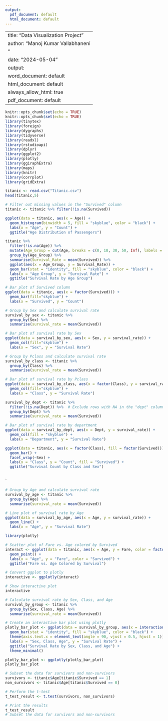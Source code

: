 ```yaml
---
output:
  pdf_document: default
  html_document: default
---
```

---
title: "Data Visualization Project"
author: "Manoj Kumar Vallabhaneni
"
date: "2024-05-04"
output:
  word_document: default
  html_document: default
  always_allow_html: true
  pdf_document: default
  ---



```r
knitr::opts_chunk$set(echo = TRUE)
knitr::opts_chunk$set(echo = TRUE)
library(tinytex)
library(foreign)
library(dygraphs)
library(tidyverse)
library(readxl)
library(rstudioapi)
library(dplyr)
library(ggplot2)
library(plotly)
library(ggiraphExtra)
library(maps)
library(knitr)
library(corrplot)
library(gridExtra)

```


```r
titanic <- read.csv("Titanic.csv")
head(titanic,5)
```


```r
# Filter out missing values in the "Survived" column
titanic <- titanic %>% filter(!is.na(Survived))
```




```r
ggplot(data = titanic, aes(x = Age)) +
  geom_histogram(binwidth = 5, fill = "skyblue", color = "black") +
  labs(x = "Age", y = "Count") +
  ggtitle("Age Distribution of Passengers")

```
```r
titanic %>%
  filter(!is.na(Age)) %>%
  mutate(Age_Group = cut(Age, breaks = c(0, 18, 30, 50, Inf), labels = c("0-18", "19-30", "31-50", "51+"))) %>%
  group_by(Age_Group) %>%
  summarise(Survival_Rate = mean(Survived)) %>%
  ggplot(aes(x = Age_Group, y = Survival_Rate)) +
  geom_bar(stat = "identity", fill = "skyblue", color = "black") +
  labs(x = "Age Group", y = "Survival Rate") +
  ggtitle("Survival Rate by Age Group")

```



```r
# Bar plot of Survived column
ggplot(data = titanic, aes(x = factor(Survived))) +
  geom_bar(fill="skyblue") +
  labs(x = "Survived", y = "Count")
```





```r
# Group by Sex and calculate survival rate
survival_by_sex <- titanic %>%
  group_by(Sex) %>%
  summarise(survival_rate = mean(Survived))

# Bar plot of survival rate by Sex
ggplot(data = survival_by_sex, aes(x = Sex, y = survival_rate)) +
  geom_col(fill="skyblue") +
  labs(x = "Sex", y = "Survival Rate")
```

```r
# Group by Pclass and calculate survival rate
survival_by_class <- titanic %>%
  group_by(Class) %>%
  summarise(survival_rate = mean(Survived))

# Bar plot of survival rate by Pclass
ggplot(data = survival_by_class, aes(x = factor(Class), y = survival_rate)) +
  geom_col(fill="skyblue") +
  labs(x = "Class", y = "Survival Rate")

```
```r
survival_by_dept <- titanic %>%
  filter(!is.na(Dept)) %>%  # Exclude rows with NA in the "dept" column
  group_by(Dept) %>%
  summarise(survival_rate = mean(Survived))

# Bar plot of survival rate by department
ggplot(data = survival_by_dept, aes(x = Dept, y = survival_rate)) +
  geom_col(fill = "skyblue") +
  labs(x = "Department", y = "Survival Rate")

```

```r
ggplot(data = titanic, aes(x = factor(Class), fill = factor(Survived))) +
  geom_bar() +
  facet_wrap(~Sex) +
  labs(x = "Class", y = "Count", fill = "Survived") +
  ggtitle("Survival Count by Class and Sex")



```






`
```r
# Group by Age and calculate survival rate
survival_by_age <- titanic %>%
  group_by(Age) %>%
  summarise(survival_rate = mean(Survived))

# Line plot of survival rate by Age
ggplot(data = survival_by_age, aes(x = Age, y = survival_rate)) +
  geom_line() +
  labs(x = "Age", y = "Survival Rate")

```
```r
library(plotly)

# Scatter plot of Fare vs. Age colored by Survived
interact <- ggplot(data = titanic, aes(x = Age, y = Fare, color = factor(Survived))) +
  geom_point() +
  labs(x = "Age", y = "Fare", color = "Survived") +
  ggtitle("Fare vs. Age Colored by Survival")

# Convert ggplot to plotly
interactive <- ggplotly(interact)

# Show interactive plot
interactive
```





```r

# Calculate survival rate by Sex, Class, and Age
survival_by_group <- titanic %>%
  group_by(Sex, Class, Age) %>%
  summarise(survival_rate = mean(Survived))

# Create an interactive bar plot using plotly
plotly_bar_plot <- ggplot(data = survival_by_group, aes(x = interaction(Sex, Class, Age), y = survival_rate)) +
  geom_bar(stat = "identity", fill = "skyblue", color = "black") +
  theme(axis.text.x = element_text(angle = 90, vjust = 0.5, hjust = 1)) +
  labs(x = "Sex, Class, Age", y = "Survival Rate") +
  ggtitle("Survival Rate by Sex, Class, and Age") +
  theme_minimal()

plotly_bar_plot <- ggplotly(plotly_bar_plot)
plotly_bar_plot


```
```r
# Subset the data for survivors and non-survivors
survivors <- titanic$Age[titanic$Survived == 1]
non_survivors <- titanic$Age[titanic$Survived == 0]

# Perform the t-test
t_test_result <- t.test(survivors, non_survivors)

# Print the results
t_test_result
# Subset the data for survivors and non-survivors


```




